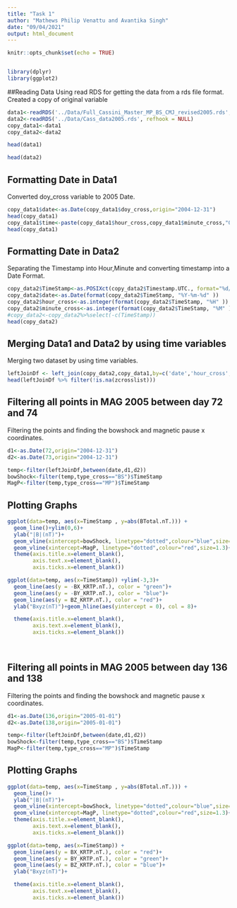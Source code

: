 ```yaml
---
title: "Task 1"
author: "Mathews Philip Venattu and Avantika Singh"
date: "09/04/2021"
output: html_document
---
```


```r
knitr::opts_chunk$set(echo = TRUE)


library(dplyr)
library(ggplot2)
```

##Reading Data
Using read RDS for getting the data from a rds file format. Created a copy of original variable<br />
```r
data1<-readRDS('../Data/Full_Cassini_Master_MP_BS_CMJ_revised2005.rds', refhook = NULL)
data2<-readRDS('../Data/Cass_data2005.rds', refhook = NULL)
copy_data1<-data1
copy_data2<-data2
```
```r
head(data1)
```
```r
head(data2)
```
## Formatting Date in Data1
Converted doy_cross variable to 2005 Date.<br />

```r
copy_data1$date<-as.Date(copy_data1$doy_cross,origin="2004-12-31")
head(copy_data1)
copy_data1$time<-paste(copy_data1$hour_cross,copy_data1$minute_cross,"00",sep=":")
head(copy_data1)
```
## Formatting Date in Data2
Separating the Timestamp into Hour,Minute and converting timestamp into a Date Format.<br /> 
```r
copy_data2$TimeStamp<-as.POSIXct(copy_data2$Timestamp.UTC., format="%d/%m/%Y %H:%M")
copy_data2$date<-as.Date(format(copy_data2$TimeStamp, "%Y-%m-%d" ))
copy_data2$hour_cross<-as.integer(format(copy_data2$TimeStamp, "%H" )) 
copy_data2$minute_cross<-as.integer(format(copy_data2$TimeStamp, "%M" )) 
#copy_data2<-copy_data2%>%select(-c(TimeStamp))
head(copy_data2)
```
## Merging Data1 and Data2 by using time variables
Merging two dataset by using time variables.<br /> 
```r
leftJoinDf <- left_join(copy_data2,copy_data1,by=c('date','hour_cross','minute_cross'))
head(leftJoinDf %>% filter(!is.na(zcrosslist)))
```
## Filtering all points in MAG 2005 between day 72 and 74
Filtering the points and finding the bowshock and magnetic pause x coordinates.<br /> 
```r
d1<-as.Date(72,origin="2004-12-31")
d2<-as.Date(73,origin="2004-12-31")

temp<-filter(leftJoinDf,between(date,d1,d2))
bowShock<-filter(temp,type_cross=="BS")$TimeStamp
MagP<-filter(temp,type_cross=="MP")$TimeStamp
```
## Plotting Graphs
```r
ggplot(data=temp, aes(x=TimeStamp , y=abs(BTotal.nT.))) +
  geom_line()+ylim(0,6)+
  ylab("|B|(nT)")+
  geom_vline(xintercept=bowShock, linetype="dotted",colour="blue",size=1.3)+
  geom_vline(xintercept=MagP, linetype="dotted",colour="red",size=1.3)+
  theme(axis.title.x=element_blank(),
        axis.text.x=element_blank(),
        axis.ticks.x=element_blank())

```
```r
ggplot(data=temp, aes(x=TimeStamp)) +ylim(-3,3)+
  geom_line(aes(y = -BX_KRTP.nT.), color = "green")+
  geom_line(aes(y = -BY_KRTP.nT.), color = "blue")+
  geom_line(aes(y = BZ_KRTP.nT.), color = "red")+
  ylab("Bxyz(nT)")+geom_hline(aes(yintercept = 0), col = 8)+

  theme(axis.title.x=element_blank(),
        axis.text.x=element_blank(),
        axis.ticks.x=element_blank())
 
  

```
## Filtering all points in MAG 2005 between day 136 and 138
Filtering the points and finding the bowshock and magnetic pause x coordinates.<br /> 
```r
d1<-as.Date(136,origin="2005-01-01")
d2<-as.Date(138,origin="2005-01-01")

temp<-filter(leftJoinDf,between(date,d1,d2))
bowShock<-filter(temp,type_cross=="BS")$TimeStamp
MagP<-filter(temp,type_cross=="MP")$TimeStamp

```
## Plotting Graphs
```r
ggplot(data=temp, aes(x=TimeStamp , y=abs(BTotal.nT.))) +
  geom_line()+
  ylab("|B|(nT)")+
  geom_vline(xintercept=bowShock, linetype="dotted",colour="blue",size=1.3)+
  geom_vline(xintercept=MagP, linetype="dotted",colour="red",size=1.3)+
  theme(axis.title.x=element_blank(),
        axis.text.x=element_blank(),
        axis.ticks.x=element_blank())

```
```r
ggplot(data=temp, aes(x=TimeStamp)) +
  geom_line(aes(y = BX_KRTP.nT.), color = "red")+
  geom_line(aes(y = BY_KRTP.nT.), color = "green")+
  geom_line(aes(y = BZ_KRTP.nT.), color = "blue")+
  ylab("Bxyz(nT)")+

  theme(axis.title.x=element_blank(),
        axis.text.x=element_blank(),
        axis.ticks.x=element_blank())
 
  

```